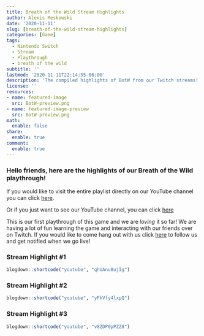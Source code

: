 ```yaml
---
title: Breath of the Wild Stream Highlights
author: Alexis Meskowski
date: '2020-11-11'
slug: [breath-of-the-wild-stream-highlights]
categories: [Game]
tags:
  - Nintendo Switch
  - Stream
  - Playthrough
  - breath of the wild
subtitle: ''
lastmod: '2020-11-11T22:14:55-06:00'
description: 'The compiled highlights of BotW from our Twitch streams!'
license: ''
resources:
- name: featured-image
  src: BotW-preview.png
- name: featured-image-preview
  src: BotW-preview.png
math:
  enable: false
share:
  enable: true
comment:
  enable: true
---
```


### Hello friends, here are the highlights of our Breath of the Wild playthrough! 

If you would like to visit the entire playlist directly on our YouTube channel you can click [here](https://www.youtube.com/watch?v=qhUAnu8ujIg&list=PL2lN_Ghz6kcJJhTB5kfDO-uHnNE9lRMmw){target="_blank"}. 

Or if you just want to see our YouTube channel, you can click [here](https://www.youtube.com/channel/UCDbvOR7EeHhe4_7CFtgW4Bg){target="_blank"}

This is our first playthrough of this game and we are *loving* it so far! We are having a lot of fun learning the game and interacting with our friends over on Twitch. If you would like to come hang out with us click [here](https://www.twitch.tv/koderkow/schedule){target="_blank"} to follow us and get notified when we go live! 

### Stream Highlight #1

```r
blogdown::shortcode("youtube", "qhUAnu8ujIg")
```

### Stream Highlight #2

```r
blogdown::shortcode("youtube", "yFkVfy4lxpQ")
```

### Stream Highlight #3

```r
blogdown::shortcode("youtube", "v8ZDP0pPZZ8")
```